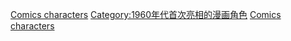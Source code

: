 {{cat topic in year| topic=首次亮相的漫画角色| year=1965}}

[[Category:1965年漫畫|Comics characters]]
[[Category:1960年代首次亮相的漫画角色|Category:1960年代首次亮相的漫画角色]]
[[Category:1965年面世的虛構角色|Comics characters]]